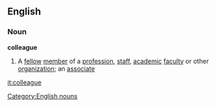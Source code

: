==English==
===Noun===
'''colleague'''
#A [[fellow]] [[member]] of a [[profession]], [[staff]], [[academic]] [[faculty]] or other [[organization]]; an [[associate]]
[[Category:English nouns]]

[[it:colleague]]